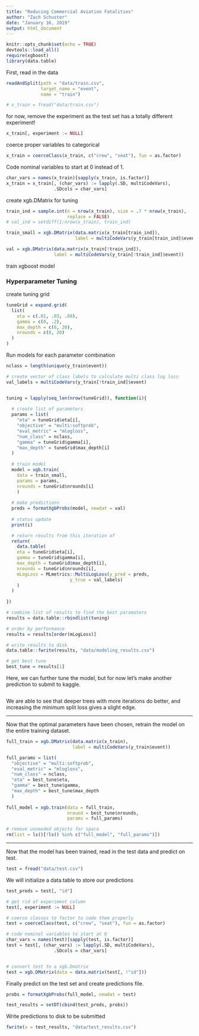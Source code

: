 ```yaml
---
title: "Reducing Commercial Aviation Fatalities"
author: "Zach Schuster"
date: "January 16, 2019"
output: html_document
---
```


```r
knitr::opts_chunk$set(echo = TRUE)
devtools::load_all()
require(xgboost)
library(data.table)
```


First, read in the data

```r

readAndSplit(path = "data/train.csv",
             target_name = "event",
             name = "train")

# x_train = fread("data/train.csv")

```


for now, remove the experiment as the test set has a totally different experiment!

```r
x_train[, experiment := NULL]

```


coerce proper variables to categorical
```r
x_train = coerceClass(x_train, c("crew", "seat"), fun = as.factor)

```



Code nominal variables to start at 0 instead of 1.

```r
char_vars = names(x_train)[sapply(x_train, is.factor)]
x_train = x_train[, (char_vars) := lapply(.SD, multiCodeVars),
                  .SDcols = char_vars]

```




create xgb.DMatrix for tuning
```r


train_ind = sample.int(n = nrow(x_train), size = .7 * nrow(x_train),
                       replace = FALSE)
# val_ind = setdiff(1:nrow(x_train), train_ind)

train_small = xgb.DMatrix(data.matrix(x_train[train_ind]),
                          label = multiCodeVars(y_train[train_ind]$event))

val = xgb.DMatrix(data.matrix(x_train[!train_ind]),
                  label = multiCodeVars(y_train[!train_ind]$event))

```


train xgboost model

### Hyperparameter Tuning

create tuning grid

```r
tuneGrid = expand.grid(
  list(
    eta = c(.01, .03, .08),
    gamma = c(0, .2),
    max_depth = c(6, 20),
    nrounds = c(8, 20)
  )
)
```

Run models for each parameter combination

```r
nclass = length(unique(y_train$event))

# create vector of class labels to calculate multi class log loss
val_labels = multiCodeVars(y_train[!train_ind]$event)


tuning = lapply(seq_len(nrow(tuneGrid)), function(i){
  
  # create list of parameters
  params = list(
    "eta" = tuneGrid$eta[i],
    "objective" = "multi:softprob",
    "eval_metric" = "mlogloss",
    "num_class" = nclass,
    "gamma" = tuneGrid$gamma[i],
    "max_depth" = tuneGrid$max_depth[i]
  )
  
  # train model
  model = xgb.train(
    data = train_small,
    params = params,
    nrounds = tuneGrid$nrounds[i]
    )
  
  # make predictions
  preds = formatXgbProbs(model, newdat = val)
  
  # status update
  print(i)

  # return results from this iteration of 
  return(
    data.table(
    eta = tuneGrid$eta[i],
    gamma = tuneGrid$gamma[i],
    max_depth = tuneGrid$max_depth[i],
    nrounds = tuneGrid$nrounds[i],
    mLogLoss = MLmetrics::MultiLogLoss(y_pred = preds,
                        y_true = val_labels)
    )
  )
  
})

# combine list of results to find the best paramaters
results = data.table::rbindlist(tuning)

# order by performance
results = results[order(mLogLoss)]

# write results to disk
data.table::fwrite(results, "data/modeling_results.csv")

# get best tune
best_tune = results[1]
```


Here, we can further tune the model, but for now let's make another prediction to
submit to kaggle.

```r

```

We are able to see that deeper trees with more iterations do better, and increasing the minimum split loss gives a slight edge. 


***

Now that the optimal parameters have been chosen, retrain the model on the entire training dataset.

```r
full_train = xgb.DMatrix(data.matrix(x_train),
                         label = multiCodeVars(y_train$event))

full_params = list(
  "objective" = "multi:softprob",
  "eval_metric" = "mlogloss",
  "num_class" = nclass,
  "eta" = best_tune$eta,
  "gamma" = best_tune$gamma,
  "max_depth" = best_tune$max_depth
  )
  
full_model = xgb.train(data = full_train,
                       nround = best_tune$nrounds,
                       params = full_params)

# remove unneeded objects for space
rm(list = ls()[!ls() %in% c("full_model", "full_params")])
```

***

Now that the model has been trained, read in the test data and predict on test.

```r

test = fread("data/test.csv")
```


We will initialize a data.table to store our predictions
```r
test_preds = test[, "id"]
```


```r
# get rid of experiment column
test[, experiment := NULL]

# coerce classes to factor to code them properly
test = coerceClass(test, c("crew", "seat"), fun = as.factor)

# code nominal variables to start at 0
char_vars = names(test)[sapply(test, is.factor)]
test = test[, (char_vars) := lapply(.SD, multiCodeVars),
                  .SDcols = char_vars]


# convert test to a xgb.Dmatrix
test = xgb.DMatrix(data = data.matrix(test[, !"id"]))
```

Finally predict on the test set and create predictions file.

```r
probs = formatXgbProbs(full_model, newdat = test)

test_results = setDT(cbind(test_preds, probs))
```

Write predictions to disk to be submitted

```r
fwrite(x = test_results, "data/test_results.csv")
```

